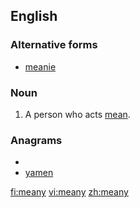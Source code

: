==English==

===Alternative forms===
* [[meanie]]

===Noun===
{{en-noun|meanies}}

# {{informal}} A person who acts [[mean#Adjective|mean]].

===Anagrams===
* {{alphagram|aemny}}
* [[yamen#English|yamen]]

[[fi:meany]]
[[vi:meany]]
[[zh:meany]]
